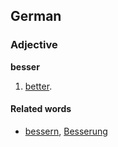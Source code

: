 ==German==
===Adjective===
'''besser'''
# [[better]].

====Related words====
* [[bessern]], [[Besserung]]